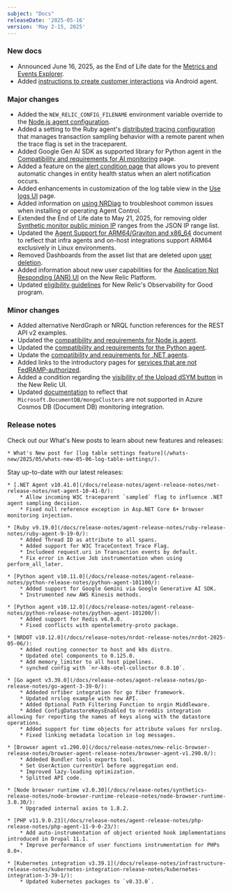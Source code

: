 ```yaml
---
subject: "Docs"
releaseDate: '2025-05-16'
version: 'May 2-15, 2025'
---
```


### New docs
* Announced June 16, 2025, as the End of Life date for the [Metrics and Events Explorer](/eol/2025/05/metrics-and-event-explorer/).
* Added [instructions to create customer interactions](/docs/mobile-monitoring/new-relic-mobile-android/install-configure/android-agent-custom-Interaction/) via Android agent.

### Major changes

* Added the `NEW_RELIC_CONFIG_FILENAME` environment variable override to the [Node.js agent configuration](/docs/apm/agents/nodejs-agent/installation-configuration/nodejs-agent-configuration/#filename).
* Added a setting to the Ruby agent's [distributed tracing configuration](/docs/apm/agents/ruby-agent/configuration/ruby-agent-configuration/#distributed_tracing-sampler-remote_parent_sampled) that manages transaction sampling behavior with a remote parent when the trace flag is set in the traceparent.
* Added Google Gen AI SDK as supported library for Python agent in the [Compatibility and requirements for AI monitoring](/docs/ai-monitoring/compatibility-requirements-ai-monitoring/) page.
* Added a feature on the [alert condition page](/docs/alerts/create-alert/create-alert-condition/alert-conditions/#disable-health-status-reporting) that allows you to prevent automatic changes in entity health status when an alert notification occurs.
* Added enhancements in customization of the log table view in the [Use logs UI](/docs/logs/ui-data/use-logs-ui/#customizable-table-views) page.
* Added information on [using NRDiag](/docs/new-relic-control/agent-control/troubleshooting/#nrdiag) to troubleshoot common issues when installing or operating Agent Control.
* Extended the End of Life date to May 21, 2025, for removing older [Synthetic monitor public minion IP](/docs/synthetics/synthetic-monitoring/administration/synthetic-public-minion-ips/#dynamic-ip-addresses) ranges from the JSON IP range list.
* Updated the [Agent Support for ARM64/Graviton and x86_64](/docs/apm/agents/manage-apm-agents/configuration/support-arm-graviton-x86-64/) document to reflect that infra agents and on-host integrations support ARM64 exclusively in Linux environments.
* Removed Dashboards from the asset list that are deleted upon [user deletion](/docs/accounts/accounts-billing/new-relic-one-user-management/user-management-ui-and-tasks/#delete-users).
* Added information about new user capabilities for the [Application Not Responding (ANR) UI](/docs/mobile-monitoring/mobile-monitoring-ui/application-not-responding/#view-anr-new-relic) on the New Relic Platform.
* Updated [eligibility guidelines](/docs/accounts/accounts-billing/new-relic-one-pricing-billing/eligibility-guidelines-new-relic-nonprofit-program/#exceptions) for New Relic's Observability for Good program.

### Minor changes

* Added alternative NerdGraph or NRQL function references for the REST API v2 examples.
* Updated the [compatibility and requirements for Node.js agent](/docs/apm/agents/nodejs-agent/getting-started/compatibility-requirements-nodejs-agent/).
* Updated the [compatibility and requirements for the Python agent](/docs/apm/agents/python-agent/getting-started/compatibility-requirements-python-agent/).
* Update the [compatibility and requirements for .NET agents](/docs/apm/agents/net-agent/getting-started/net-agent-compatibility-requirements/).
* Added links to the introductory pages for [services that are not FedRAMP-authorized](/docs/security/security-privacy/compliance/certificates-standards-regulations/fedramp/#not-scope).
* Added a condition regarding the [visibility of the Upload dSYM button](/docs/mobile-monitoring/new-relic-mobile-ios/configuration/upload-dsyms-bitcode-apps/#mobile-ui) in the New Relic UI.
* Updated [documentation](/docs/infrastructure/microsoft-azure-integrations/azure-integrations-list/azure-cosmos-db-document-db-monitoring-integration/#metric-data) to reflect that `Microsoft.DocumentDB/mongoClusters` are not supported in Azure Cosmos DB (Document DB) monitoring integration.

### Release notes


Check out our What's New posts to learn about new features and releases:

    * What's New post for [log table settings feature](/whats-new/2025/05/whats-new-05-06-log-table-settings/).

Stay up-to-date with our latest releases:

    * [.NET Agent v10.41.0](/docs/release-notes/agent-release-notes/net-release-notes/net-agent-10-41-0/):
        * Allow incoming W3C traceparent `sampled` flag to influence .NET agent sampling decision.
        * Fixed null reference exception in Asp.NET Core 6+ browser monitoring injection.

    * [Ruby v9.19.0](/docs/release-notes/agent-release-notes/ruby-release-notes/ruby-agent-9-19-0/):
        * Added Thread ID as attribute to all spans.
        * Added support for W3C TraceContext Trace Flag.
        * Includeed request.uri in Transaction events by default.
        * Fix error in Active Job instrumentation when using perform_all_later.

    * [Python agent v10.11.0](/docs/release-notes/agent-release-notes/python-release-notes/python-agent-101100/):
        * Added support for Google Gemini via Google Generative AI SDK.
        * Instrumented new AWS Kinesis methods.

    * [Python agent v10.12.0](/docs/release-notes/agent-release-notes/python-release-notes/python-agent-101200/):
        * Added support for Redis v6.0.0.
        * Fixed conflicts with opentelemetry-proto package.

    * [NRDOT v10.12.0](/docs/release-notes/nrdot-release-notes/nrdot-2025-05-06/):
        * Added routing connector to host and k8s distro.
        * Updated otel components to 0.125.0.
        * Add memory_limiter to all host pipelines.
        * synched config with `nr-k8s-otel-collector 0.8.10`.

    * [Go agent v3.39.0](/docs/release-notes/agent-release-notes/go-release-notes/go-agent-3-39-0/):
        * Addeded nrfiber integration for go fiber framework.
        * Updated nrslog example with new API.
        * Added Optional Path Filtering Function to nrgin Middleware.
        * Added ConfigDatastoreKeysEnabled to nrreddis integration allowing for reporting the names of keys along with the datastore operations.
        * Added support for time objects for attribute values for nrslog.
        * Fixed linking metadata location in log messages.

    * [Browser agent v1.290.0](/docs/release-notes/new-relic-browser-release-notes/browser-agent-release-notes/browser-agent-v1.290.0/):
        * Addeded Bundler tools exports tool.
        * Set UserAction currentUrl before aggregation end.
        * Improved lazy-loading optimization.
        * Splitted API code.

    * [Node browser runtime v3.0.30](/docs/release-notes/synthetics-release-notes/node-browser-runtime-release-notes/node-browser-runtime-3.0.30/):
        * Upgraded internal axios to 1.8.2.

    * [PHP v11.9.0.23](/docs/release-notes/agent-release-notes/php-release-notes/php-agent-11-9-0-23/):
        * Add auto-instrumentation of object oriented hook implementations introduced in Drupal 11.1.
        * Improve performance of user functions instrumentation for PHPs 8.0+.

    * [Kubernetes integration v3.39.1](/docs/release-notes/infrastructure-release-notes/kubernetes-integration-release-notes/kubernetes-integration-3-39-1/):
        * Updated kubernetes packages to `v0.33.0`.           


